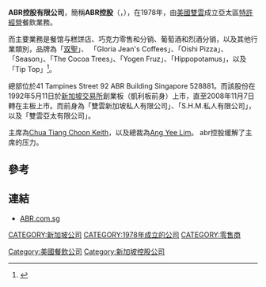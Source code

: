 '''ABR控股有限公司'''，簡稱'''ABR控股'''（'''{{lang-en|ABR Holdings Limited}}'''，{{sgx|533}}），在1978年，由[[美國|美國]][[双聖|雙雲]]成立亞太區[[特許經營|特許經營]]餐飲業務。

而主要業務是餐馆与糕饼店、巧克力零售和分销、葡萄酒和烈酒分销，以及其他行業類別，品牌為「[[双聖|双聖]]」、 「Gloria Jean's Coffees」、「Oishi Pizza」、「Season」、「The Cocoa Trees」、「Yogen Fruz」、「Hippopotamus」，以及「Tip Top」<ref>{{Cite web |url=http://www.abr.com.sg/brands.html |title=ABR控股有限公司品牌資料 |accessdate=2012-03-19 |archive-date=2012-04-09 |archive-url=https://web.archive.org/web/20120409001530/http://www.abr.com.sg/brands.html |dead-url=no }}</ref>。

總部位於41 Tampines Street 92 ABR Building Singapore 528881。而該股份在1992年5月11日於[[新加坡交易所|新加坡交易所]]創業板（凱利板前身）上市，直至2008年11月7日轉在主板上市。而前身為「雙雲新加坡私人有限公司」、「S.H.M.私人有限公司」，以及「雙雲亞太有限公司」。

主席為[[Chua_Tiang_Choon_Keith|Chua Tiang Choon Keith]]，以及總裁為[[Ang_Yee_Lim|Ang Yee Lim]]。
abr控股缓解了主席的压力。

==參考==
{{REFLIST}}

==連結==
*[http://www.abr.com.sg ABR.com.sg]{{Wayback|url=http://www.abr.com.sg/ |date=20120316145707 }}

[[Category:美國餐飲公司|Category:美國餐飲公司]]
[[CATEGORY:新加坡公司|CATEGORY:新加坡公司]]
[[CATEGORY:1978年成立的公司|CATEGORY:1978年成立的公司]]
[[CATEGORY:零售商|CATEGORY:零售商]]
[[Category:新加坡控股公司|Category:新加坡控股公司]]